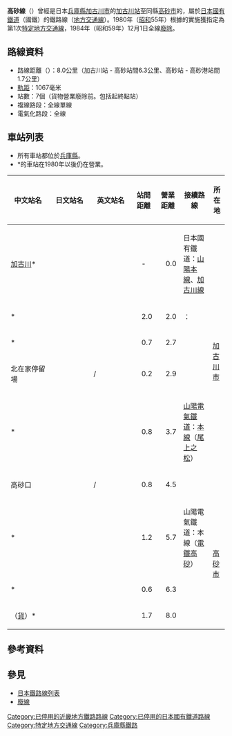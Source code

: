 {{Infobox 鐵道路線
|日文原名 = 高砂線
|平假名   = たかさごせん
|羅馬拼音 = Takasago sen
|路線名稱 = [[File:Japanese_National_Railway_logo.svg|50px]] 高砂線
|圖片     = <!-- 檔案不存在 高砂線腕木信号機.jpg -->
|圖片說明 = 廢線跡的腕木信號機
|所在地   = {{JPN}}[[兵庫縣|兵庫縣]][[加古川市|加古川市]]、[[高砂市|高砂市]]
|起點     = [[加古川站|加古川站]]
|終點     = {{link-ja|高砂站 (國鐵)|高砂駅 (国鉄)|高砂站}}
|站數     = 7個
|電報略號 = タサセ<ref name="tetsudoudenpouryakugou-p21">{{Cite book |author=日本国有鉄道電気局 |date=1959-09-17 |title=鉄道電報略号 |url= |format= |publisher= |volume= |page=21}}</ref>
|狀態     = 廢除
|通車     = 1913年12月1日
|廢線     = 1984年12月1日
|擁有者   = [[日本國有鐵道|日本國有鐵道]]
|營運者   = 日本國有鐵道
|路線距離 = 8.0公里
|軌距     = 1,067毫米
|軌道數量 = [[單線鐵路|單線]]
|電氣化方式 = {{link-ja|非電氣化|非電化}}
|最高速度 = 
|路線圖 = {{高砂線RDT}}
}}
'''高砂線'''（{{jpn|j=高砂線|hg=たかさごせん|rm=Takasago sen|f=y}}）曾經是日本[[兵庫縣|兵庫縣]][[加古川市|加古川市]]的[[加古川站|加古川站]]至同縣[[高砂市|高砂市]]的{{link-ja|高砂站 (國鐵)|高砂駅 (国鉄)|高砂站}}，屬於[[日本國有鐵道|日本國有鐵道]]（國鐵）的鐵路線（[[地方交通線|地方交通線]]）。1980年（[[昭和|昭和]]55年）根據{{link-ja|日本國有鐵道經營再建促進特別措置法|日本国有鉄道経営再建促進特別措置法|國鐵再建法}}的實施獲指定為第1次[[特定地方交通線|特定地方交通線]]，1984年（昭和59年）12月1日全線[[廢線|廢除]]。

== 路線資料 ==
* 路線距離（{{link-ja|營業距離|営業キロ}}）：8.0公里（加古川站 - 高砂站間6.3公里、高砂站 - 高砂港站間1.7公里）
* [[軌距|軌距]]：1067毫米
* 站數：7個（貨物營業廢除前。包括起終點站）
* 複線路段：全線單線
* 電氣化路段：全線{{link-ja|非電氣化|非電化}}
== 車站列表 ==
* 所有車站都位於[[兵庫縣|兵庫縣]]。
* <nowiki>*</nowiki>的車站在1980年以後仍在營業。

{| class="wikitable" rules="all"
|-
! style="width:5em;" |中文站名
! style="width:5em;" |日文站名
! style="width:5em;" |英文站名
! style="width:2.5em;" |站間距離
! style="width:2.5em;" |營業距離
! 接續路線
! 所在地
|-
|[[加古川站|加古川]]*
|{{lang|ja|加古川}}
|{{lang|en|Kakogawa}}
|style="text-align:center;" |-
|style="text-align:right;" |0.0
|日本國有鐵道：[[山陽本線|山陽本線]]、[[加古川線|加古川線]]
|rowspan="6"|[[加古川市|加古川市]]
|-
|{{link-ja|野口站|野口駅|野口}}*
|{{lang|ja|野口}}
|{{lang|en|Noguchi}}
|style="text-align:right;" |2.0
|style="text-align:right;" |2.0
|{{link-ja|別府鐵道|別府鉄道}}：{{link-ja|野口線|別府鉄道野口線}}
|-
|{{link-ja|鶴林寺站|鶴林寺駅|鶴林寺}}*
|{{lang|ja|鶴林寺}}
|{{lang|en|Kakurinji}}
|style="text-align:right;" |0.7
|style="text-align:right;" |2.7
| 
|-
|北在家停留場
|{{lang|ja|北在家停留場}}
|/
| style="text-align:right;" |0.2
| style="text-align:right;" |2.9
|  
|-
|{{link-ja|尾上站|尾上駅|尾上}}*
|{{lang|ja|尾上}}
|{{lang|en|Onoe}}
|style="text-align:right;" |0.8
|style="text-align:right;" |3.7
|[[山陽電氣鐵道|山陽電氣鐵道]]：[[山陽電氣鐵道本線|本線]]（[[尾上之松站|尾上之松]]）
|-
|高砂口
|{{lang|ja|高砂口}}
|/
|style="text-align:right;" |0.8
|style="text-align:right;" |4.5
| 
|-
|{{link-ja|高砂北口站|高砂北口駅|高砂北口}}*
|{{lang|ja|高砂北口}}
|{{lang|en|Takasago-Kitaguchi}}
|style="text-align:right;" |1.2
|style="text-align:right;" |5.7
|山陽電氣鐵道：本線（[[高砂站_(兵庫縣)|電鐵高砂]]）
|rowspan="3"|[[高砂市|高砂市]]
|-
|{{link-ja|高砂站 (國鐵)|高砂駅 (国鉄)|高砂}}*
|{{lang|ja|高砂}}
|{{lang|en|Takasago}}
|style="text-align:right;" |0.6
|style="text-align:right;" |6.3
| 
|-
|（[[鐵路車站#貨物站|貨]]）{{link-ja|高砂港站|高砂港駅|高砂港}}*
|{{lang|ja|（貨）高砂港}}
|{{lang|en|Takasago-kō}}
| style="text-align:right;" |1.7
| style="text-align:right;" |8.0
|  
|}

== 參考資料 ==
{{Reflist}}

== 參見 ==
*[[日本鐵路線列表|日本鐵路線列表]]
*[[廢線|廢線]]

{{高砂線}}
{{特定地方交通線}}
{{DEFAULTSORT:Takasago}}
[[Category:已停用的近畿地方鐵路路線|Category:已停用的近畿地方鐵路路線]]
[[Category:已停用的日本國有鐵道路線|Category:已停用的日本國有鐵道路線]]
[[Category:特定地方交通線|Category:特定地方交通線]]
[[Category:兵庫縣鐵路|Category:兵庫縣鐵路]]